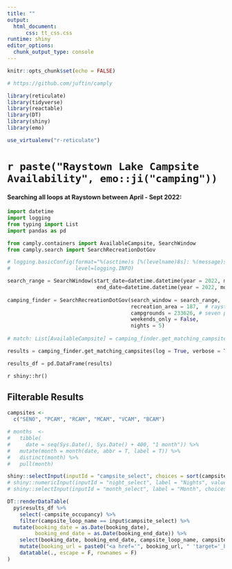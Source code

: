 ```yaml
---
title: ""
output: 
  html_document:
      css: tt_css.css
runtime: shiny
editor_options: 
  chunk_output_type: console
---
```


```r
knitr::opts_chunk$set(echo = FALSE)

# https://github.com/juftin/camply

library(reticulate)
library(tidyverse)
library(reactable)
library(DT)
library(shiny)
library(emo)

use_virtualenv("r-reticulate")

```


<head>
<link href="https://fonts.googleapis.com/css2?family=Roboto&display=swap" rel="stylesheet"> 
</head>

<style type="text/css">
.main-container {
  max-width: 1200px;
  margin-left: auto;
  margin-right: auto;
}
</style>

# `r paste("Raystown Lake Campsite Availability", emo::ji("camping"))`

#### Searching all loops at Raystown between April - Sept 2022:

```python

import datetime
import logging
from typing import List
import pandas as pd

from camply.containers import AvailableCampsite, SearchWindow
from camply.search import SearchRecreationDotGov

# logging.basicConfig(format="%(asctime)s [%(levelname)8s]: %(message)s",
#                     level=logging.INFO)

search_range = SearchWindow(start_date=datetime.datetime(year = 2022, month = 4, day = 1),
                             end_date=datetime.datetime(year = 2022, month = 9, day = 30))
                             
camping_finder = SearchRecreationDotGov(search_window = search_range,
                                        recreation_area = 187,  # raystown lake
                                        campgrounds = 233626, # seven points
                                        weekends_only = False,
                                        nights = 5)
                                        
# match: List[AvailableCampsite] = camping_finder.get_matching_campsites(log=False, verbose=True, continuous=False)

results = camping_finder.get_matching_campsites(log = True, verbose = True, continuous = False)

results_df = pd.DataFrame(results)

```

`r shiny::hr()` 

## Filterable Results

```r
campsites <- 
  c("SENO", "PCAM", "RCAM", "MCAM", "VCAM", "BCAM")

# months  <-
#   tibble(
#     date = seq(Sys.Date(), Sys.Date() + 400, "1 month")) %>%
#   mutate(month = month(date, abbr = T, label = T)) %>%
#   distinct(month) %>%
#   pull(month) 

shiny::selectInput(inputId = "campsite_select", choices = sort(campsites), label = "Loop", multiple = T, selected = "SENO")
# shiny::numericInput(inputId = "night_select", label = "Nights", value = 4, min = 1, step = 1)
# shiny::selectInput(inputId = "month_select", label = "Month", choices = months, selected = month(Sys.Date(), label = T, abbr = T), multiple = T)

```

```r
DT::renderDataTable(
  py$results_df %>% 
    select(-campsite_occupancy) %>% 
    filter(campsite_loop_name == input$campsite_select) %>%
  mutate(booking_date = as.Date(booking_date),
         booking_end_date = as.Date(booking_end_date)) %>%
    select(booking_date, booking_end_date, campsite_loop_name, campsite_site_name, booking_url) %>%
    mutate(booking_url = paste0("<a href='", booking_url, " 'target='_blank'> Book Site </a>")) %>%
    datatable(., escape = F, rownames = F) 
)
```

